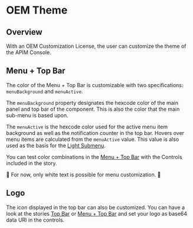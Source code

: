 
<Meta title="OEM Theme / README" />

# OEM Theme

## Overview

With an OEM Customization License, the user can customize the theme of the APIM Console.

## Menu + Top Bar

The color of the Menu + Top Bar is customizable with two specifications: `menuBackground` and `menuActive`.

The `menuBackground` property designates the hexcode color of the main panel and top bar of the component. This is also the color that the main sub-menu is based upon.

The `menuActive` is the hexcode color used for the active menu item background as well as the notification counter in the top bar. Hovers over menu items are calculated from the `menuActive` value.
This value is also used as the basis for the [Light Submenu](../?path=/story/oem-theme-submenu--light).

You can test color combinations in the [ Menu + Top Bar](../?path=/story/oem-theme-menu-top-bar--default) with the Controls included in the story.

🚧 For now, only white text is possible for menu customization. 🚧

## Logo

The icon displayed in the top bar can also be customized.
You can have a look at the stories [Top Bar](../?path=/story/oem-theme-topbar--default) or [ Menu + Top Bar](../?path=/story/oem-theme-menu-top-bar--default) and set your logo as base64 data URI in the controls.
